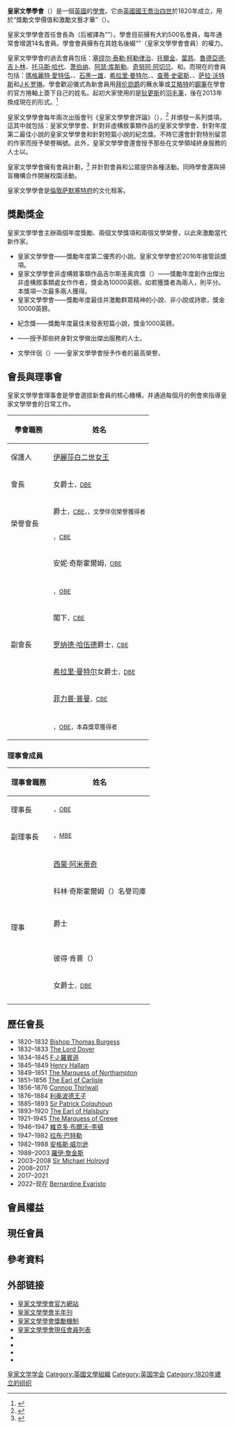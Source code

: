 {{infobox Organization
|name             = 皇家文學學會
|original_name    = {{lang|en|Royal Society of Literature}}
|image            = File:Royal Society of Literature logo.jpg
|size             = 200px
|caption          = 英國皇家文學學會標誌
|abbreviation     = {{lang|en|RSL}}
|motto            = <!-- 组织宣言 -->
|formation        = {{start date and age|1820}}
|founder          = [[喬治四世|喬治四世國王]]
|extinction       = <!-- 解散时间 -->
|type             = [[非政府组织|非政府组织]]
|status           = [[學會|學會]]
|purpose          = 獎勵文學價值，激勵文藝才華。<br><small>{{lang|en|''Reward Literary Merit and Excite Literary Talent''}}</small>
|headquarter      = {{UK}}[[英格蘭|英格蘭]][[倫敦|倫敦]][[萨默塞特府|萨默塞特府]]
|language         = [[英語|英語]]
|leader_title     = 保護人
|leader_name      = [[伊麗莎白二世|伊麗莎白二世女王]]
|leader_title2    = 會長
|leader_name2     = {{Link-en|瑪麗娜·華納|Marina Warner}}女爵士{{DBE}}
|website          = {{Official website|http://rsliterature.org/}}
}}

'''皇家文學學會'''（{{lang|en|'''Royal Society of Literature'''}}）是一個[[英國|英國]]的[[學會|學會]]。它由[[英國國王|英國國王]][[喬治四世|喬治四世]]於1820年成立，用於“獎勵文學價值和激勵文藝才華”（{{lang|en|''Reward Literary Merit and Excite Literary Talent''}}）。

皇家文學學會首任會長為{{Link-en|圣戴維主教|Bishop of St David's}}（后被譯為“{{Link-en|索爾茲伯里主教|Bishop of Salisbury}}”）{{Link-en|托馬斯·伯吉斯|Thomas Burgess (bishop)}}。學會目前擁有大約500名會員，每年通常會增選14名會員。學會會員擁有在其姓名後綴“{{lang|en|FRSL}}”（皇家文學學會會員）的權力。

皇家文學學會的過去會員包括：[[塞缪尔·泰勒·柯勒律治|塞缪尔·泰勒·柯勒律治]]、[[J·R·R·托爾金|托爾金]]、[[威廉·巴特勒·叶芝|葉慈]]、[[魯德亞德·吉卜林|魯德亞德·吉卜林]]、[[托马斯·哈代|托马斯·哈代]]、[[萧伯纳|萧伯纳]]、[[阿瑟·库斯勒|阿瑟·库斯勒]]、[[奇努阿·阿切贝|奇努阿·阿切贝]]、{{Link-en|羅伯特·阿德里|Robert Ardrey}}和{{Link-en|P·J·卡梵納|P. J. Kavanagh}}。而現在的會員包括：[[瑪格麗特·愛特伍|瑪格麗特·愛特伍]]、{{Link-en|戴維·黑爾|David Hare}}、[[石黑一雄|石黑一雄]]、[[希拉里·曼特尔|希拉里·曼特尔]]、{{Link-en|保羅·麥爾登|Paul Muldoon}}、[[查蒂·史密斯|查蒂·史密斯]]、{{Link-en|納迪姆·阿斯納姆|Nadeem Aslam}}、[[萨拉·沃特斯|萨拉·沃特斯]]和[[J·K·罗琳|J·K·罗琳]]。學會歡迎儀式為新會員用[[拜伦勋爵|拜伦勋爵]]的蘸水筆或[[T·S·艾略特|艾略特]]的[[鋼筆|鋼筆]]在學會的官方捲軸上簽下自己的姓名。起初大家使用的是[[查尔斯·狄更斯|狄更斯]]的[[羽毛筆|羽毛筆]]，後在2013年換成現在的形式。<ref name="auto">{{Cite web|url=http://rsliterature.org/about-us/history/|title=Royal Society of Literature » History|website=rsliterature.org|access-date=2016-06-03|archive-url=https://web.archive.org/web/20160604094727/http://rsliterature.org/about-us/history/|archive-date=2016-06-04|dead-url=yes}}</ref>

皇家文學學會每年兩次出版會刊《皇家文學學會評論》（{{lang|en|''The Royal Society of Literature Review''}}），<ref>{{cite web|url=http://rsliterature.org/library/rsl-review/|title=Royal Society of Literature » Magazine selections|publisher=|accessdate=2016-11-28|archive-date=2016-10-29|archive-url=https://web.archive.org/web/20161029032321/http://rsliterature.org/library/rsl-review|dead-url=no}}</ref> 并頒發一系列獎項，這其中就包括：皇家文學學會{{Link-en|溫達傑獎|Ondaatje Prize}}、針對非虛構敘事類作品的皇家文學學會{{Link-en|傑伍德獎|Jerwood Awards}}、針對年度第二最佳小說的皇家文學學會{{Link-en|安可獎|Encore Award}}和針對短篇小說的{{Link-en|V·S·普利切特|V. S. Pritchett}}紀念獎。不時它還會針對特別留意的作家而授予榮譽稱號。此外，皇家文學學會還會授予那些在文學領域終身服務的人士以{{Link-en|本森獎章|Benson Medal}}。

皇家文學學會擁有會員計劃，<ref>{{cite web|url=http://rsliterature.org/join-support/membership/|title=Royal Society of Literature » Membership|publisher=|access-date=2017-10-08|archive-url=https://web.archive.org/web/20170729112901/https://rsliterature.org/join-support/membership/|archive-date=2017-07-29|dead-url=yes}}</ref> 并針對會員和公眾提供各種活動。同時學會還與掃盲機構{{Link-en|第一故事|First Story}}合作開展校園活動。

皇家文學學會是[[倫敦|倫敦]][[萨默塞特府|萨默塞特府]]的文化租客。

== 獎勵獎金 ==
皇家文學學會主辦兩個年度獎勵、兩個文學獎項和兩個文學榮譽，以此來激勵當代新作家。
* 皇家文學學會{{Link-en|安可獎|Encore Awards}}——獎勵年度第二優秀的小說。皇家文學學會於2016年接管該獎項。
* 皇家文學學會非虛構敘事類作品吉尔斯圣奥宾獎（{{lang|en|The RSL Giles St Aubyn Awards}}）——獎勵年度創作出傑出非虛構敘事類處女作作者，獎金為10000英鎊。如若獲獎者為兩人，則平分。本獎項一次最多兩人獲得。
* 皇家文學學會{{Link-en|溫達傑獎|Ondaatje Prize}}——獎勵年度最佳并激勵群眾精神的小說、非小說或詩歌，獎金10000英鎊。
* {{Link-en|V·S·普利切特|V. S. Pritchett}}紀念獎——獎勵年度最佳未發表短篇小說，獎金1000英鎊。
* {{Link-en|本森獎章|Benson Medal}}——授予那些終身對文學做出傑出服務的人士。
* 文學伴侶（{{lang|en|Companion of Literature}}）——皇家文學學會授予作者的最高榮譽。

== 會長與理事會 ==
皇家文學學會理事會是學會選拔新會員的核心機構，并通過每個月的例會來指導皇家文學學會的日常工作。
{| class="wikitable" style="width: 35%"
|-
! style="width: 30%" | 學會職務
! style="width: 70%" | 姓名
|-
| 保護人 || [[伊麗莎白二世|伊麗莎白二世]][[英國女王|女王]]
|-
| 會長   || {{Link-en|瑪麗娜·華納|Marina Warner}}女爵士<small>，[[大英帝國勛章|DBE]]</small>
|-
| rowspan="2" | 榮譽會長 || {{Link-en|邁克爾·霍洛德|Michael Holroyd}}爵士<small>，[[大英帝國勛章|CBE]]，{{Link-en|皇家歷史學會|Royal Historical Society|FRHistS}}，文學伴侶榮譽獲得者</small>
|-
| {{Link-en|科林·圖布輪|Colin Thubron}}<small>，[[大英帝國勛章|CBE]]</small>
|-
| rowspan="9" | 副會長 || 安妮·奇斯霍爾姆<small>，[[大英帝國勛章|OBE]]</small>
|-
| {{Link-en|莫琳·達菲|Maureen Duffy}}
|-
| {{Link-en|麥姬·吉|Maggie Gee}}<small>，[[大英帝國勛章|OBE]]</small>
|-
| {{Link-en|維多利亞·格倫丁寧|Victoria Glendinning}}閣下<small>，[[大英帝國勛章|CBE]]</small>
|-
| [[罗纳德·哈伍德|罗纳德·哈伍德]]爵士<small>，[[大英帝國勛章|CBE]]</small>
|-
| [[希拉里·曼特尔|希拉里·曼特尔]]女爵士<small>，[[大英帝國勛章|DBE]]</small>
|-
| [[菲力普·普曼|菲力普·普曼]]<small>，[[大英帝國勛章|CBE]]</small>
|-
| {{Link-en|克萊爾·托馬寧|Claire Tomalin}}
|-
| {{Link-en|詹妮·烏格|Jenny Uglow}}<small>，[[大英帝國勛章|OBE]]，本森獎章獲得者</small>
|}

=== 理事會成員 ===
{| class="wikitable" style="width: 35%"
|-
! style="width: 30%" | 理事會職務
! style="width: 70%" | 姓名
|-
| 理事長 || {{Link-en|麗薩·艾比娜妮西|Lisa Appignanesi}}<small>，[[大英帝國勛章|OBE]]</small>
|-
| rowspan="2" | 副理事長 || {{Link-en|伯納德·埃瓦里斯托|Bernardine Evaristo}}<small>，[[大英帝國勛章|MBE]]</small>
|-
| {{Link-en|布雷克·莫里森|Blake Morrison}}
|-
| rowspan="14" | 理事 || [[西蒙·阿米蒂奇|西蒙·阿米蒂奇]]
|-
| 科林·奇斯霍爾姆（{{lang|en|Colin Chisholm}}）名譽司庫
|-
| {{Link-en|強納森·寇|Jonathan Coe}}
|-
| {{Link-en|伊姆蒂亞茲·哈克|Imtiaz Dharker}}
|-
| {{Link-en|理查德·艾爾|Richard Eyre}}爵士
|-
| {{Link-en|拉維尼亞·格拉諾夫|Lavinia Greenlaw}}
|-
| {{Link-en|阿卜杜勒拉薩克·古納|Abdulrazak Gurnah}}
|-
| {{Link-en|喬納森·基茨|Jonathan Keates}}
|-
| 彼得·肯普（{{lang|en|Peter Kemp}}）
|-
| {{Link-en|赫敏·李|Hermione Lee}}女爵士<small>，[[大英帝國勛章|DBE]]</small>
|-
| {{Link-en|德博拉·莫格奇|Deborah Moggach}}
|-
| {{Link-en|米歇爾·羅伯茨|Michèle Roberts}}
|}

== 歷任會長 ==
* 1820–1832 [[Thomas_Burgess_(bishop,_born_1756)|Bishop Thomas Burgess]]
* 1832–1833 [[George_Agar-Ellis,_1st_Baron_Dover|The Lord Dover]]
* 1834–1845 [[第一代戈德里奇子爵F·J·羅賓遜|F·J·羅賓遜]]
* 1845–1849 [[Henry_Hallam|Henry Hallam]]
* 1849–1851 [[Spencer_Compton,_2nd_Marquess_of_Northampton|The Marquess of Northampton]]
* 1851–1856 [[George_Howard,_7th_Earl_of_Carlisle|The Earl of Carlisle]]
* 1856–1876 [[Connop_Thirlwall|Connop Thirlwall]]
* 1876–1884 [[利奥波德王子_(奥尔巴尼公爵)|利奥波德王子]]
* 1885–1893 [[Patrick_Colquhoun_(lawyer)|Sir Patrick Colquhoun]]
* 1893–1920 [[Hardinge_Giffard,_1st_Earl_of_Halsbury|The Earl of Halsbury]]
* 1921–1945 [[Robert_Crewe-Milnes,_1st_Marquess_of_Crewe|The Marquess of Crewe]]
* 1946–1947 [[第二代李頓伯爵維克多·布爾沃-李頓|維克多·布爾沃-李頓]]
* 1947–1982 [[拉布·巴特勒|拉布·巴特勒]]
* 1982–1988 [[安格斯·威尔逊|安格斯·威尔逊]]
* 1988–2003 [[羅伊·詹金斯|羅伊·詹金斯]]
* 2003–2008 [[Michael_Holroyd|Sir Michael Holroyd]]
* 2008–2017 {{le|科林·杜勃朗|Colin Thubron}}
* 2017–2021 {{Link-en|瑪麗娜·華納|Marina Warner}}
* 2022–现在 [[Bernardine_Evaristo|Bernardine Evaristo]]

== 會員權益 ==

== 現任會員 ==

== 參考資料 ==
{{Reflist}}

== 外部链接 ==
{{Portal|文學|英國}}

* [http://rsliterature.org/ 皇家文學學會官方網站] {{Wayback|url=http://rsliterature.org/ |date=20161204094123 }}
* [http://rsliterature.org/library/rsl-review/ 皇家文學學會半年刊] {{Wayback|url=http://rsliterature.org/library/rsl-review/ |date=20161029032321 }}
* [http://rsliterature.org/awards-prizes/ 皇家文學學會獎勵機制] {{Wayback|url=http://rsliterature.org/awards-prizes/ |date=20161230101011 }}
* [https://rsliterature.org/fellows/current-fellows/ 皇家文學學會現任會員列表] {{Wayback|url=https://rsliterature.org/fellows/current-fellows/ |date=20190206015823 }}
* {{Twitter|RSLiterature|皇家文學學會}}
* {{Facebook|RoyalSocietyLiterature|皇家文學學會}}
* {{Instagram|royalsocietyofliterature|皇家文學學會}}
* {{YouTube|user=RSLiterature|皇家文學學會}}

{{Authority control}}

[[Category:皇家文学学会|]]
[[Category:英國文學組織|Category:英國文學組織]]
[[Category:英国学会|Category:英国学会]]
[[Category:1820年建立的组织|Category:1820年建立的组织]]